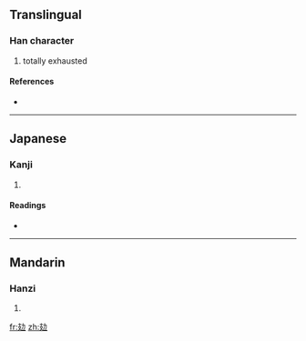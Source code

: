 ==Translingual==

===Han character===
{{Han char|rn=65|rad=支|as=02|sn=6|four=|canj=十水大尸 (JEKS)}}

# totally exhausted

====References====
* {{Han ref|kx=0467.050|dkj=02308|hdz=10367.030|uh=6530|ud=25904}}

----

==Japanese==

===Kanji===
{{ja-kanji|grade=|rs=支02}}

# {{defn|Japanese|sort=支02}}

====Readings====
* {{ja-readings|on=[[き]] (ki)|kun=[[つかれきる]] (tsukarekiru)}}

----

==Mandarin==

===Hanzi===
{{cmn-hanzi|pin=[[guì]] ([[gui4]])|wg=kuei<sup>4</sup>}}

# {{defn|Mandarin|sort=支02}}

[[fr:攰]]
[[zh:攰]]